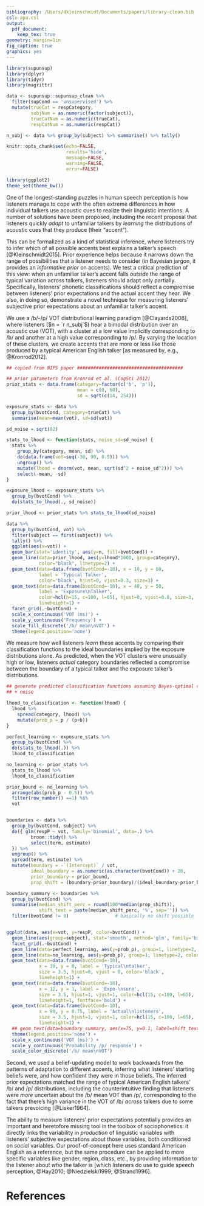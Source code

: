 ```yaml
---
bibliography: /Users/dkleinschmidt/Documents/papers/library-clean.bib
csl: apa.csl
output: 
  pdf_document:
    keep_tex: true
geometry: margin=1in
fig_caption: true
graphics: yes
---
```


```r

library(supunsup)
library(dplyr)
library(tidyr)
library(magrittr)

data <- supunsup::supunsup_clean %>%
  filter(supCond == 'unsupervised') %>%
  mutate(trueCat = respCategory,
         subjNum = as.numeric(factor(subject)),
         trueCatNum = as.numeric(trueCat),
         respCatNum = as.numeric(respCat))

n_subj <- data %>% group_by(subject) %>% summarise() %>% tally()

knitr::opts_chunk$set(echo=FALSE,
                      results='hide',
                      message=FALSE,
                      warning=FALSE,
                      error=FALSE)

library(ggplot2)
theme_set(theme_bw())


```

One of the longest-standing puzzles in human speech perception is how listeners manage to cope with the often extreme differences in how individual talkers use acoustic cues to realize their linguistic intentions.  A number of solutions have been proposed, including the recent proposal that listeners quickly _adapt_ to unfamiliar talkers by _learning_ the distributions of acoustic cues that they produce (their "accent").

This can be formalized as a kind of statistical inference, where listeners try to infer which of all possible accents best explains a talker's speech [@Kleinschmidt2015]. Prior experience helps because it narrows down the range of possibilities that a listener needs to consider (in Bayesian jargon, it provides an _informative prior_ on accents). We test a critical prediction of this view: when an unfamiliar talker's accent falls _outside_ the range of typical variation across talkers, listeners should adapt only partially. Specifically, listeners' phonetic classifications should reflect a compromise between listeners' prior expectations and the actual accent they hear. We also, in doing so, demonstrate a novel technique for measuring listeners' subjective prior expectations about an unfamiliar talker's accent.

We use a /b/-/p/ VOT distributional learning paradigm [@Clayards2008], where listeners ($n = `r n_subj`$) hear a bimodal distribution over an acoustic cue (VOT), with a cluster at a low value implicitly corresponding to /b/ and another at a high value corresponding to /p/.  By varying the location of these clusters, we create accents that are more or less like those produced by a typical American English talker [as measured by, e.g., @Kronrod2012].

```r

## copied from NIPS paper #######################################

## prior parameters from Kronrod et al. (CogSci 2012)
prior_stats <- data.frame(category=factor(c('b', 'p')),
                          mean = c(0, 60),
                          sd = sqrt(c(14, 254)))

exposure_stats <- data %>%
  group_by(bvotCond, category=trueCat) %>%
  summarise(mean=mean(vot), sd=sd(vot))

sd_noise = sqrt(82)

stats_to_lhood <- function(stats, noise_sd=sd_noise) {
  stats %>%
    group_by(category, mean, sd) %>%
    do(data.frame(vot=seq(-30, 90, 0.5))) %>%
    ungroup() %>%
    mutate(lhood = dnorm(vot, mean, sqrt(sd^2 + noise_sd^2))) %>%
    select(-mean, -sd)
}

exposure_lhood <- exposure_stats %>%
  group_by(bvotCond) %>%
  do(stats_to_lhood(., sd_noise))

prior_lhood <- prior_stats %>% stats_to_lhood(sd_noise)

data %>%
  group_by(bvotCond, vot) %>%
  filter(subject == first(subject)) %>%
  tally() %>%
  ggplot(aes(x=vot)) +
  geom_bar(stat='identity', aes(y=n, fill=bvotCond)) +
  geom_line(data=prior_lhood, aes(y=lhood*1600, group=category),
            color="black", linetype=2) +
  geom_text(data=data.frame(bvotCond=-10), x = 10, y = 60,
            label = 'Typical Talker',
            color='black', hjust=0, vjust=0.3, size=3) +
  geom_text(data=data.frame(bvotCond=-10), x = 40, y = 50,
            label = 'Exposure\nTalker',
            color=hcl(h=15, c=100, l=65), hjust=0, vjust=0.8, size=3,
            lineheight=1) + 
  facet_grid(.~bvotCond) +
  scale_x_continuous('VOT (ms)') +
  scale_y_continuous('Frequency') +
  scale_fill_discrete('/b/ mean\nVOT') +
  theme(legend.position='none')

```

We measure how well listeners _learn_ these accents by comparing their classification functions to the ideal boundaries implied by the exposure distributions alone.  As predicted, when the VOT clusters were unusually high or low, listeners _actual_ category boundaries reflected a compromise between the boundary of a typical talker and the exposure talker's distributions.

```r

## generate predicted classification functions assuming Bayes-optimal classifier
## + noise

lhood_to_classification <- function(lhood) {
  lhood %>%
    spread(category, lhood) %>%
    mutate(prob_p = p / (p+b))
}

perfect_learning <- exposure_stats %>%
  group_by(bvotCond) %>%
  do(stats_to_lhood(.)) %>%
  lhood_to_classification

no_learning <- prior_stats %>%
  stats_to_lhood %>%
  lhood_to_classification

prior_bound <- no_learning %>%
  arrange(abs(prob_p - 0.5)) %>%
  filter(row_number() ==1) %$%
  vot


boundaries <- data %>%
  group_by(bvotCond, subject) %>%
  do({ glm(respP ~ vot, family='binomial', data=.) %>%
         broom::tidy() %>%
         select(term, estimate)
  }) %>%
  ungroup() %>%
  spread(term, estimate) %>%
  mutate(boundary = -`(Intercept)` / vot,
         ideal_boundary = as.numeric(as.character(bvotCond)) + 20,
         prior_boundary = prior_bound,
         prop_shift = (boundary-prior_boundary)/(ideal_boundary-prior_boundary))

boundary_summary <- boundaries %>%
  group_by(bvotCond) %>%
  summarise(median_shift_perc = round(100*median(prop_shift)),
            shift_text = paste(median_shift_perc, '%', sep='')) %>%
  filter(bvotCond != 0)                 # basically no shift possible


ggplot(data, aes(x=vot, y=respP, color=bvotCond)) +
  geom_line(aes(group=subject), stat='smooth', method='glm', family='binomial', alpha=0.2) +
  facet_grid(.~bvotCond) +
  geom_line(data=perfect_learning, aes(y=prob_p), group=1, linetype=2, size=1) +
  geom_line(data=no_learning, aes(y=prob_p), group=1, linetype=2, color='black') +
  geom_text(data=data.frame(bvotCond=-10),
            x = 30, y = 0, label = 'Typical\ntalker',
            size = 3.5, hjust=0, vjust = 0, color='black',
            lineheight=1) + 
  geom_text(data=data.frame(bvotCond=-10),
            x = 12, y = 1, label = 'Expo-\nsure',
            size = 3.5, hjust=1, vjust=1, color=hcl(15, c=100, l=65),
            lineheight=1, fontface='bold') + 
  geom_text(data=data.frame(bvotCond=-10),
            x = 90, y = 0.75, label = 'Actual\nlisteners',
            size = 3.5, hjust=1, vjust=1, color=hcl(15, c=100, l=65),
            lineheight=1) + 
  ## geom_text(data=boundary_summary, aes(x=75, y=0.1, label=shift_text), color='black') + 
  theme(legend.position='none') +
  scale_x_continuous('VOT (ms)') +
  scale_y_continuous('Probability /p/ response') + 
  scale_color_discrete('/b/ mean\nVOT')

```

Second, we used a belief-updating model to work backwards from the patterns of adaptation to different accents, inferring what listeners' starting beliefs were, and how confident they were in those beliefs.  The inferred prior expectations matched the range of typical American English talkers' /b/ and /p/ distributions, including the counterintuitive finding that listeners were _more_ uncertain about the /b/ mean VOT than /p/, corresponding to the fact that there's high variance in the VOT of /b/ _across_ talkers due to some talkers prevoicing [@Lisker1964].

The ability to measure listeners' prior expectations potentially provides an important and heretofore missing tool in the toolbox of sociophonetics: it directly links the variability in _production_ of linguistic variables with listeners' subjective expectations about those variables, both conditioned on _social_ variables.  Our proof-of-concept here uses standard American English as a reference, but the same procedure can be applied to more specific variables like gender, region, class, etc., by providing information to the listener about _who_ the talker is [which listeners do use to guide speech perception, @Hay2010; @Niedzielski1999; @Strand1996].


# References
